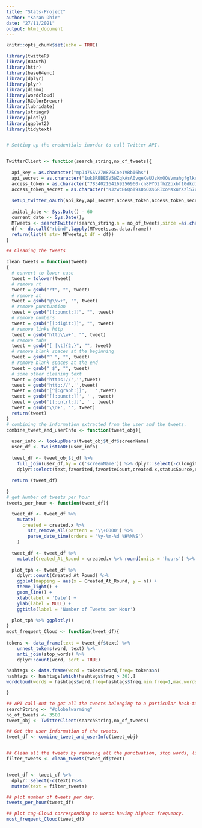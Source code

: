 ```yaml
---
title: "Stats-Project"
author: "Karan Dhir"
date: "27/11/2021"
output: html_document
---
```


```r
knitr::opts_chunk$set(echo = TRUE)
```


```r

library(twitteR)
library(ROAuth)
library(httr)
library(base64enc)
library(dplyr)
library(plyr)
library(dismo)
library(wordcloud)
library(RColorBrewer)
library(lubridate)
library(stringr)
library(plotly)
library(ggplot2)
library(tidytext)


# Setting up the credentials inorder to call Twitter API.


TwitterClient <- function(search_string,no_of_tweets){
  
  api_key = as.character("mpJ47SSV27W875Coe1VRbI6hs")
  api_secret = as.character("1ukBRBBESV5WZqkAsA0vqeXeUJzKmOQVvmahgfglkeX5qCXluC")
  access_token = as.character("783402164169256960-cn8FYO2fhZZpxbf10dkdiLbJIcbvA7k")
  access_token_secret = as.character("KJzwcBGQoT9s0oOXsGRIxoMsxuYXzlS7cF5rleNHViLsa")
  
  setup_twitter_oauth(api_key,api_secret,access_token,access_token_secret)
  
  inital_date <- Sys.Date() - 60
  current_date <- Sys.Date(); 
  MTweets <- searchTwitter(search_string,n = no_of_tweets,since =as.character(inital_date),until=as.character(current_date))
  df <- do.call("rbind",lapply(MTweets,as.data.frame))
  return(list(t_str= MTweets,t_df = df))
}

## Cleaning the tweets 

clean_tweets = function(tweet)
{
  # convert to lower case
  tweet = tolower(tweet)
  # remove rt
  tweet = gsub("rt", "", tweet)
  # remove at
  tweet = gsub("@\\w+", "", tweet)
  # remove punctuation
  tweet = gsub("[[:punct:]]", "", tweet)
  # remove numbers
  tweet = gsub("[[:digit:]]", "", tweet)
  # remove links http
  tweet = gsub("http\\w+", "", tweet)
  # remove tabs
  tweet = gsub("[ |\t]{2,}", "", tweet)
  # remove blank spaces at the beginning
  tweet = gsub("^ ", "", tweet)
  # remove blank spaces at the end
  tweet = gsub(" $", "", tweet)
  # some other cleaning text
  tweet = gsub('https://','',tweet)
  tweet = gsub('http://','',tweet)
  tweet = gsub('[^[:graph:]]', ' ',tweet)
  tweet = gsub('[[:punct:]]', '', tweet)
  tweet = gsub('[[:cntrl:]]', '', tweet)
  tweet = gsub('\\d+', '', tweet)
  return(tweet)
}
# combining the information extracted from the user and the tweets.
combine_tweet_and_userInfo <- function(tweet_obj){
 
  user_info <- lookupUsers(tweet_obj$t_df$screenName)
  user_df <- twListToDF(user_info)
  
  tweet_df <- tweet_obj$t_df %>% 
    full_join(user_df,by = c('screenName')) %>% dplyr::select(-c(longitude,latitude)) %>%
    dplyr::select(text,favorited,favoriteCount,created.x,statusSource,retweetCount,retweetCount,description,name,location)
  
  return (tweet_df)
   
} 
# get Number of tweets per hour
tweets_per_hour <- function(tweet_df){

  tweet_df <- tweet_df %>% 
    mutate(
      created = created.x %>% 
        str_remove_all(pattern = '\\+0000') %>%
        parse_date_time(orders = '%y-%m-%d %H%M%S')
    )
  
  tweet_df <- tweet_df %>% 
    mutate(Created_At_Round = created.x %>% round(units = 'hours') %>% as.POSIXct())
  
  plot_tph <- tweet_df %>% 
    dplyr::count(Created_At_Round) %>% 
    ggplot(mapping = aes(x = Created_At_Round, y = n)) +
    theme_light() +
    geom_line() +
    xlab(label = 'Date') +
    ylab(label = NULL) +
    ggtitle(label = 'Number of Tweets per Hour')
  
  plot_tph %>% ggplotly()
}
most_frequent_Cloud <- function(tweet_df){
  
tokens <- data_frame(text = tweet_df$text) %>%
    unnest_tokens(word, text) %>%
    anti_join(stop_words) %>%
    dplyr::count(word, sort = TRUE)

hashtags <- data.frame(word = tokens$word,freq= tokens$n)
hashtags <- hashtags[which(hashtags$freq > 30),] 
wordcloud(words = hashtags$word,freq=hashtags$freq,min.freq=1,max.words=100,random.order=FALSE,rot.per=0.35,colors=brewer.pal(8,"Dark2"))

}

## API call-out to get all the tweets belonging to a particular hash-tag.
searchString <- "#globalwarming"
no_of_tweets <- 3500
tweet_obj <- TwitterClient(searchString,no_of_tweets)

## Get the user information of the tweets.
tweet_df <- combine_tweet_and_userInfo(tweet_obj)


## Clean all the tweets by removing all the punctuation, stop words, links http, tabs, blank spaces.
filter_tweets <- clean_tweets(tweet_df$text)  


tweet_df <- tweet_df %>% 
  dplyr::select(-c(text))%>% 
  mutate(text = filter_tweets)

## plot number of tweets per day.
tweets_per_hour(tweet_df)

## plot tag-Cloud corresponding to words having highest frequency.
most_frequent_Cloud(tweet_df)



```

